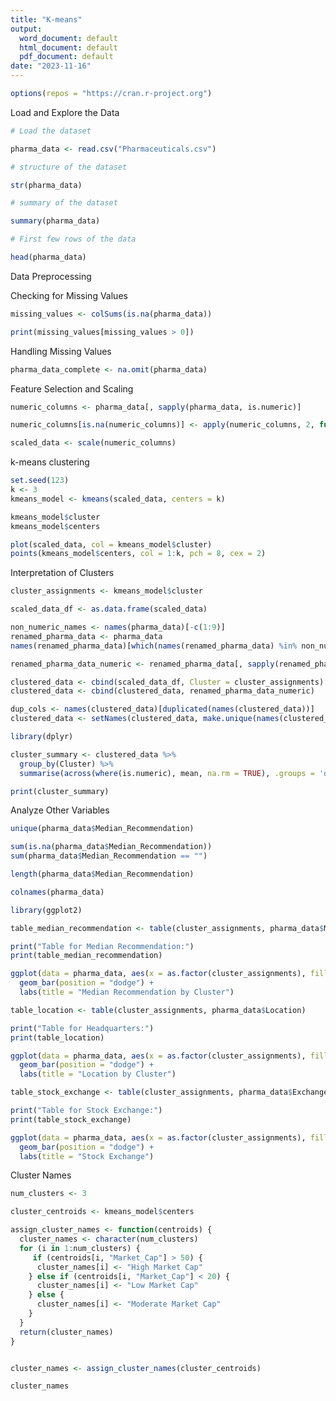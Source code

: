 ---
title: "K-means"
output:
  word_document: default
  html_document: default
  pdf_document: default
date: "2023-11-16"
---

```{r}

options(repos = "https://cran.r-project.org")

```


Load and Explore the Data

```{r}

# Load the dataset

pharma_data <- read.csv("Pharmaceuticals.csv")

```



```{r}

# structure of the dataset

str(pharma_data)

```

```{r}

# summary of the dataset

summary(pharma_data)

```


```{r}

# First few rows of the data

head(pharma_data)

```

Data Preprocessing

Checking for Missing Values

```{r}

missing_values <- colSums(is.na(pharma_data))

print(missing_values[missing_values > 0])

```
Handling Missing Values

```{r}

pharma_data_complete <- na.omit(pharma_data)

```

Feature Selection and Scaling

```{r}

numeric_columns <- pharma_data[, sapply(pharma_data, is.numeric)]

numeric_columns[is.na(numeric_columns)] <- apply(numeric_columns, 2, function(x) mean(x, na.rm = TRUE))

scaled_data <- scale(numeric_columns)

```

k-means clustering

```{r}

set.seed(123)  
k <- 3 
kmeans_model <- kmeans(scaled_data, centers = k)

kmeans_model$cluster  
kmeans_model$centers  

plot(scaled_data, col = kmeans_model$cluster)
points(kmeans_model$centers, col = 1:k, pch = 8, cex = 2)  

```

Interpretation of Clusters

```{r}

cluster_assignments <- kmeans_model$cluster

scaled_data_df <- as.data.frame(scaled_data)

non_numeric_names <- names(pharma_data)[-c(1:9)]  
renamed_pharma_data <- pharma_data
names(renamed_pharma_data)[which(names(renamed_pharma_data) %in% non_numeric_names)] <- paste0(non_numeric_names, "_orig")

renamed_pharma_data_numeric <- renamed_pharma_data[, sapply(renamed_pharma_data, is.numeric)]

clustered_data <- cbind(scaled_data_df, Cluster = cluster_assignments)
clustered_data <- cbind(clustered_data, renamed_pharma_data_numeric)

dup_cols <- names(clustered_data)[duplicated(names(clustered_data))]
clustered_data <- setNames(clustered_data, make.unique(names(clustered_data), sep = "_"))

library(dplyr)

cluster_summary <- clustered_data %>%
  group_by(Cluster) %>%
  summarise(across(where(is.numeric), mean, na.rm = TRUE), .groups = 'drop')

print(cluster_summary)

```

Analyze Other Variables

```{r}

unique(pharma_data$Median_Recommendation)

sum(is.na(pharma_data$Median_Recommendation))
sum(pharma_data$Median_Recommendation == "")

length(pharma_data$Median_Recommendation)

```
```{r}

colnames(pharma_data)

```



```{r}

library(ggplot2)

table_median_recommendation <- table(cluster_assignments, pharma_data$Median_Recommendation)

print("Table for Median Recommendation:")
print(table_median_recommendation)

ggplot(data = pharma_data, aes(x = as.factor(cluster_assignments), fill = Median_Recommendation)) +
  geom_bar(position = "dodge") +
  labs(title = "Median Recommendation by Cluster")

```

```{r}

table_location <- table(cluster_assignments, pharma_data$Location)

print("Table for Headquarters:")
print(table_location)

ggplot(data = pharma_data, aes(x = as.factor(cluster_assignments), fill = Location)) +
  geom_bar(position = "dodge") +
  labs(title = "Location by Cluster")

```

```{r}

table_stock_exchange <- table(cluster_assignments, pharma_data$Exchange)

print("Table for Stock Exchange:")
print(table_stock_exchange)

ggplot(data = pharma_data, aes(x = as.factor(cluster_assignments), fill = Exchange)) +
  geom_bar(position = "dodge") +
  labs(title = "Stock Exchange")

```

Cluster Names

```{r}

num_clusters <- 3

cluster_centroids <- kmeans_model$centers

assign_cluster_names <- function(centroids) {
  cluster_names <- character(num_clusters)
  for (i in 1:num_clusters) {
     if (centroids[i, "Market_Cap"] > 50) {
      cluster_names[i] <- "High Market Cap"
    } else if (centroids[i, "Market_Cap"] < 20) {
      cluster_names[i] <- "Low Market Cap"
    } else {
      cluster_names[i] <- "Moderate Market Cap"
    }
  }
  return(cluster_names)
}


cluster_names <- assign_cluster_names(cluster_centroids)

cluster_names

```

